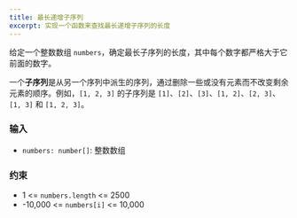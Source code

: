 ```yaml
---
title: 最长递增子序列
excerpt: 实现一个函数来查找最长递增子序列的长度
---
```



给定一个整数数组 `numbers`，确定最长子序列的长度，其中每个数字都严格大于它前面的数字。

一个**子序列**是从另一个序列中派生的序列，通过删除一些或没有元素而不改变剩余元素的顺序。例如，`[1, 2, 3]` 的子序列是 `[1]`、`[2]`、`[3]`、`[1, 2]`、`[2, 3]`、`[1, 3]` 和 `[1, 2, 3]`。

### 输入

- `numbers: number[]`: 整数数组

<MDXTestExamples testCases={runTestCases} />

### 约束

- 1 &lt;= `numbers.length` &lt;= 2500
- -10,000 &lt;= `numbers[i]` &lt;= 10,000

